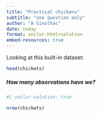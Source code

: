 ```yaml
---
title: "Practical chickens"
subtitle: "one question only"
author: "A Ginolhac"
date: today
format: unilur-html+solution
embed-resources: true
---
```



Looking at this built-in dataset:

```r
head(chickwts)
```

##### How many observations have we?

```r
#| unilur-solution: true

nrow(chickwts)
```



